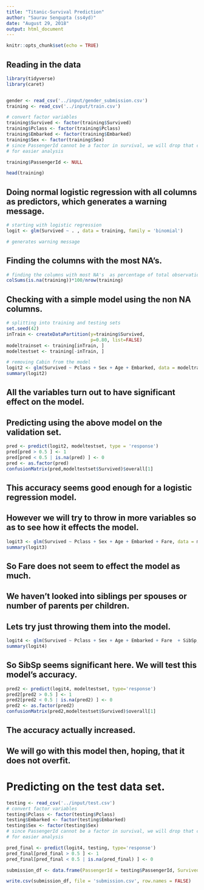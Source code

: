---
title: "Titanic-Survival Prediction"
author: "Saurav Sengupta (ss4yd)"
date: "August 29, 2018"
output: html_document
---

```{r setup, include=FALSE}
knitr::opts_chunk$set(echo = TRUE)
```

## Reading in the data

```{r message=FALSE}
library(tidyverse)
library(caret)


gender <- read_csv('../input/gender_submission.csv')
training <- read_csv('../input/train.csv')

# convert factor variables
training$Survived <- factor(training$Survived)
training$Pclass <- factor(training$Pclass)
training$Embarked <- factor(training$Embarked)
training$Sex <- factor(training$Sex)
# since PassengerId cannot be a factor in survival, we will drop that column
# for easier analysis

training$PassengerId <- NULL

head(training)
```

## Doing normal logistic regression with all columns as predictors, which generates a warning message.
```{r}
# starting with logistic regression
logit <- glm(Survived ~ . , data = training, family = 'binomial')

# generates warning message
```

## Finding the columns with the most NA's.
```{r}
# finding the columns with most NA's  as percentage of total observations
colSums(is.na(training))*100/nrow(training)
```

## Checking with a simple model using the non NA columns.
```{r}
# splitting into training and testing sets
set.seed(42)
inTrain <- createDataPartition(y=training$Survived,
                               p=0.80, list=FALSE)
modeltrainset <- training[inTrain, ]
modeltestset <- training[-inTrain, ]

# removing Cabin from the model
logit2 <- glm(Survived ~ Pclass + Sex + Age + Embarked, data = modeltrainset, family = 'binomial')
summary(logit2)
```

## All the variables turn out to have significant effect on the model.
## Predicting using the above model on the validation set.

```{r}
pred <- predict(logit2, modeltestset, type = 'response')
pred[pred > 0.5 ] <- 1
pred[pred < 0.5 | is.na(pred) ] <- 0
pred <- as.factor(pred)
confusionMatrix(pred,modeltestset$Survived)$overall[1]
```
## This accuracy seems good enough for a logistic regression model.
## However we will try to throw in more variables so as to see how it effects the model.

```{r}
logit3 <- glm(Survived ~ Pclass + Sex + Age + Embarked + Fare, data = modeltrainset, family = 'binomial')
summary(logit3)
```
## So Fare does not seem to effect the model as much.

## We haven't looked into siblings per spouses or number of parents per children.
## Lets try just throwing them into the model.
```{r}
logit4 <- glm(Survived ~ Pclass + Sex + Age + Embarked + Fare  + SibSp, data = modeltrainset, family = 'binomial')
summary(logit4)
```
## So SibSp seems significant here. We will test this model's accuracy.

```{r}
pred2 <- predict(logit4, modeltestset, type='response')
pred2[pred2 > 0.5 ] <- 1
pred2[pred2 < 0.5 | is.na(pred2) ] <- 0
pred2 <- as.factor(pred2)
confusionMatrix(pred2,modeltestset$Survived)$overall[1]
```

## The accuracy actually increased.
## We will go with this model then, hoping, that it does not overfit.

# Predicting on the test data set.
```{r}
testing <- read_csv('../input/test.csv')
# convert factor variables
testing$Pclass <- factor(testing$Pclass)
testing$Embarked <- factor(testing$Embarked)
testing$Sex <- factor(testing$Sex)
# since PassengerId cannot be a factor in survival, we will drop that column
# for easier analysis

pred_final <- predict(logit4, testing, type='response')
pred_final[pred_final > 0.5 ] <- 1
pred_final[pred_final < 0.5 | is.na(pred_final) ] <- 0

submission_df <- data.frame(PassengerId = testing$PassengerId, Survived = as.numeric(pred_final))

write.csv(submission_df, file = 'submission.csv', row.names = FALSE)
```


